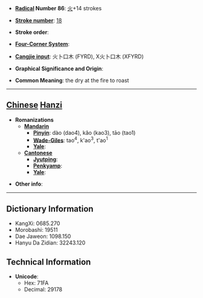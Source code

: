 * '''[[Wiktionary:Chinese radical index| Radical]] Number 86''': [[Wiktionary:Chinese radical index 火|火]]+14 strokes

* '''[[Wiktionary:Chinese total strokes index|Stroke number]]''': [[Wiktionary:Chinese total strokes index 18|18]]

* '''Stroke order''': 

* '''[[Wiktionary:Chinese four corner index|Four-Corner System]]''': 

* '''[[Wiktionary:Chinese Cangjie index|Cangjie input]]''': 火卜口木 (FYRD), X火卜口木 (XFYRD)

* '''Graphical Significance and Origin''': 

* '''Common Meaning''': the dry at the fire to roast

----

== [[Chinese]] [[Hanzi]] ==

* '''Romanizations'''
** '''[[Mandarin]]'''
*** '''[[Pinyin]]''': dào (dao4), kǎo (kao3), tāo (tao1)
*** '''[[Wade-Giles]]''': tao<sup>4</sup>, k'ao<sup>3</sup>, t'ao<sup>1</sup>
*** '''[[Yale]]''': 
** '''[[Cantonese]]'''
*** '''[[Jyutping]]''':
*** '''[[Penkyamp]]''': 
*** '''[[Yale]]''': 

* '''Other info''': 

----

== Dictionary Information ==

* KangXi: 0685.270
* Morobashi: 19511
* Dae Jaweon: 1098.150
* Hanyu Da Zidian: 32243.120

== Technical Information ==

* '''Unicode''':
** Hex: 71FA
** Decimal: 29178